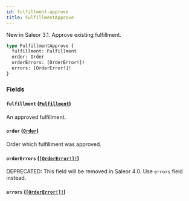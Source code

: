 ```yaml
---
id: fulfillment-approve
title: FulfillmentApprove
---
```


New in Saleor 3.1. Approve existing fulfillment.

```graphql
type FulfillmentApprove {
  fulfillment: Fulfillment
  order: Order
  orderErrors: [OrderError!]!
  errors: [OrderError!]!
}
```

### Fields

#### `fulfillment` ([`Fulfillment`](/docs/developer/api-reference/objects/fulfillment))

An approved fulfillment.

#### `order` ([`Order`](/docs/developer/api-reference/objects/order))

Order which fulfillment was approved.

#### `orderErrors` ([`[OrderError!]!`](/docs/developer/api-reference/objects/order-error))

<span class="badge badge--warning">DEPRECATED: This field will be removed in Saleor 4.0. Use `errors` field instead.</span>

#### `errors` ([`[OrderError!]!`](/docs/developer/api-reference/objects/order-error))
